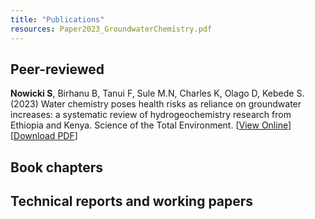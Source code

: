 ```yaml
---
title: "Publications"
resources: Paper2023_GroundwaterChemistry.pdf
---
```


## Peer-reviewed

**Nowicki S**, Birhanu B, Tanui F, Sule M.N, Charles K, Olago D, Kebede S. (2023) Water chemistry poses health risks as reliance on groundwater increases: a systematic review of hydrogeochemistry research from Ethiopia and Kenya. Science of the Total Environment. \[[View Online](https://doi.org/10.1016/j.scitotenv.2023.166929)\] \[[Download PDF](Paper2023_GroundwaterChemistry.pdf)\]

## Book chapters

## Technical reports and working papers
